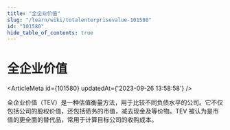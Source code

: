 ```yaml
---
title: "全企业价值"
slug: "/learn/wiki/totalenterprisevalue-101580"
id: "101580"
hide_table_of_contents: true
---
```



# 全企业价值

<ArticleMeta id={101580} updatedAt={'2023-09-26 13:58:58'} />
<div className='border-solid border-b border-t-0 my-4 border-[var(--ifm-color-gray-300)]' />

全企业价值（TEV）是一种估值衡量方法，用于比较不同负债水平的公司。它不仅包括公司的股权价值，还包括债务的市值，减去现金及等价物。TEV 被认为是市值的更全面的替代品，常用于计算目标公司的收购成本。
